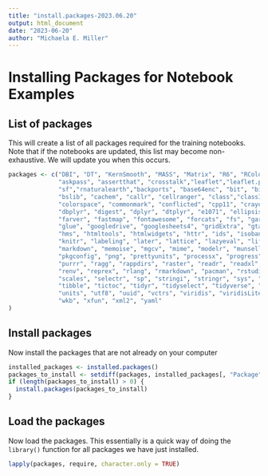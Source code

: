 ```yaml
---
title: "install.packages-2023.06.20"
output: html_document
date: "2023-06-20"
author: "Michaela E. Miller"
---
```


# Installing Packages for Notebook Examples

## List of packages

This will create a list of all packages required for the training notebooks. 
Note that if the notebooks are updated, this list may become non-exhaustive. We will update you when this occurs.

```r
packages <- c("DBI", "DT", "KernSmooth", "MASS", "Matrix", "R6", "RColorBrewer", "Rcpp", 
              "askpass", "assertthat", "crosstalk","leaflet","leaflet.providers","arrow",
              "sf","rnaturalearth","backports", "base64enc", "bit", "bit64", "blob", "broom", 
              "bslib", "cachem", "callr", "cellranger", "class","classInt", "cli", "clipr", 
              "colorspace", "commonmark", "conflicted", "cpp11", "crayon", "curl", "data.table", 
              "dbplyr", "digest", "dplyr", "dtplyr", "e1071", "ellipsis", "evaluate", "fansi", 
              "farver", "fastmap", "fontawesome", "forcats", "fs", "gargle", "generics", "ggplot2",
              "glue", "googledrive", "googlesheets4", "gridExtra", "gtable", "haven", "highr", 
              "hms", "htmltools", "htmlwidgets", "httr", "ids", "isoband", "jquerylib", "jsonlite", 
              "knitr", "labeling", "later", "lattice", "lazyeval", "lifecycle", "lubridate", "magrittr", 
              "markdown", "memoise", "mgcv", "mime", "modelr", "munsell", "nlme", "openssl", "pillar",
              "pkgconfig", "png", "prettyunits", "processx", "progress", "promises", "proxy", "ps", 
              "purrr", "ragg", "rappdirs", "raster", "readr", "readxl", "rematch", "rematch2", 
              "renv", "reprex", "rlang", "rmarkdown", "pacman", "rstudioapi", "rvest", "s2", "sass", 
              "scales", "selectr", "sp", "stringi", "stringr", "sys", "systemfonts", "textshaping", 
              "tibble", "tictoc", "tidyr", "tidyselect", "tidyverse", "timechange", "tinytex", "tzdb", 
              "units", "utf8", "uuid", "vctrs", "viridis", "viridisLite", "vroom", "withr", "wk", 
              "wkb", "xfun", "xml2", "yaml"
)
```

## Install packages

Now install the packages that are not already on your computer

```r
installed_packages <- installed.packages()
packages_to_install <- setdiff(packages, installed_packages[, "Package"])
if (length(packages_to_install) > 0) {
  install.packages(packages_to_install)
}
```

## Load the packages

Now load the packages. This essentially is a quick way of doing the `library()` function for all packages we have just installed.

```r
lapply(packages, require, character.only = TRUE)
```
